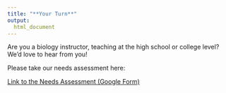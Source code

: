 ```yaml
---
title: "**Your Turn**"
output:
  html_document
---
```


Are you a biology instructor, teaching at the high school or college level? We'd love to hear from you!

Please take our needs assessment here:

[Link to the Needs Assessment (Google Form)](https://forms.gle/K94oz3FFAUpqDWX17)
